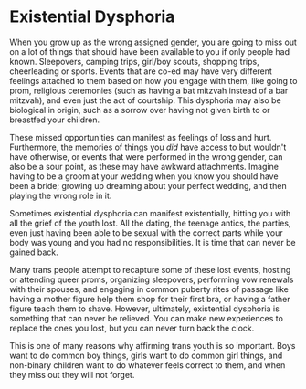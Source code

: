 
<Meta
  title="How Gender Dysphoria Manifests: Existential Dysphoria"
  linkTitle="Existential Dysphoria"
  description="I don't regret the things I have done, I regret the things I didn't do when I had the chance."
/>

<Disclaimer />

# Existential Dysphoria

When you grow up as the wrong assigned gender, you are going to miss out on a lot of things that should have been available to you if only people had known. Sleepovers, camping trips, girl/boy scouts, shopping trips, cheerleading or sports. Events that are co-ed may have very different feelings attached to them based on how you engage with them, like going to prom, religious ceremonies (such as having a bat mitzvah instead of a bar mitzvah), and even just the act of courtship. This dysphoria may also be biological in origin, such as a sorrow over having not given birth to or breastfed your children.

These missed opportunities can manifest as feelings of loss and hurt. Furthermore, the memories of things you *did* have access to but wouldn't have otherwise, or events that were performed in the wrong gender, can also be a sour point, as these may have awkward attachments. Imagine having to be a groom at your wedding when you know you should have been a bride; growing up dreaming about your perfect wedding, and then playing the wrong role in it.

Sometimes existential dysphoria can manifest existentially, hitting you with all the grief of the youth lost. All the dating, the teenage antics, the parties, even just having been able to be sexual with the correct parts while your body was young and you had no responsibilities. It is time that can never be gained back.

Many trans people attempt to recapture some of these lost events, hosting or attending queer proms, organizing sleepovers, performing vow renewals with their spouses, and engaging in common puberty rites of passage like having a mother figure help them shop for their first bra, or having a father figure teach them to shave. However, ultimately, existential dysphoria is something that can never be relieved. You can make new experiences to replace the ones you lost, but you can never turn back the clock.

This is one of many reasons why affirming trans youth is so important. Boys want to do common boy things, girls want to do common girl things, and non-binary children want to do whatever feels correct to them, and when they miss out they will not forget.
